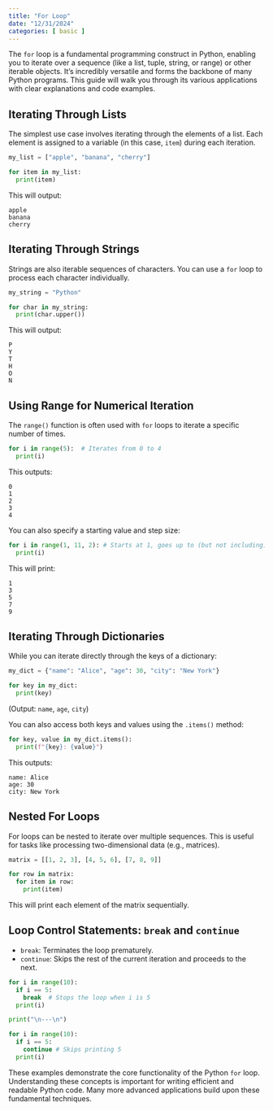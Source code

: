 ```yaml
---
title: "For Loop"
date: "12/31/2024"
categories: [ basic ]
---
```



The `for` loop is a fundamental programming construct in Python, enabling you to iterate over a sequence (like a list, tuple, string, or range) or other iterable objects.  It's incredibly versatile and forms the backbone of many Python programs. This guide will walk you through its various applications with clear explanations and code examples.


## Iterating Through Lists

The simplest use case involves iterating through the elements of a list.  Each element is assigned to a variable (in this case, `item`) during each iteration.


```python
my_list = ["apple", "banana", "cherry"]

for item in my_list:
  print(item)
```

This will output:

```
apple
banana
cherry
```

## Iterating Through Strings

Strings are also iterable sequences of characters. You can use a `for` loop to process each character individually.


```python
my_string = "Python"

for char in my_string:
  print(char.upper())
```

This will output:

```
P
Y
T
H
O
N
```


## Using Range for Numerical Iteration

The `range()` function is often used with `for` loops to iterate a specific number of times.


```python
for i in range(5):  # Iterates from 0 to 4
  print(i)
```

This outputs:

```
0
1
2
3
4
```

You can also specify a starting value and step size:

```python
for i in range(1, 11, 2): # Starts at 1, goes up to (but not including) 11, with a step of 2
  print(i)
```

This will print:

```
1
3
5
7
9
```


## Iterating Through Dictionaries

While you can iterate directly through the keys of a dictionary:

```python
my_dict = {"name": "Alice", "age": 30, "city": "New York"}

for key in my_dict:
  print(key)
```

(Output: `name`, `age`, `city`)


You can also access both keys and values using the `.items()` method:

```python
for key, value in my_dict.items():
  print(f"{key}: {value}")
```

This outputs:

```
name: Alice
age: 30
city: New York
```


##  Nested For Loops

For loops can be nested to iterate over multiple sequences. This is useful for tasks like processing two-dimensional data (e.g., matrices).

```python
matrix = [[1, 2, 3], [4, 5, 6], [7, 8, 9]]

for row in matrix:
  for item in row:
    print(item)
```

This will print each element of the matrix sequentially.


##  Loop Control Statements: `break` and `continue`

* `break`: Terminates the loop prematurely.
* `continue`: Skips the rest of the current iteration and proceeds to the next.

```python
for i in range(10):
  if i == 5:
    break  # Stops the loop when i is 5
  print(i)

print("\n---\n")

for i in range(10):
  if i == 5:
    continue # Skips printing 5
  print(i)
```


These examples demonstrate the core functionality of the Python `for` loop. Understanding these concepts is important for writing efficient and readable Python code. Many more advanced applications build upon these fundamental techniques.

